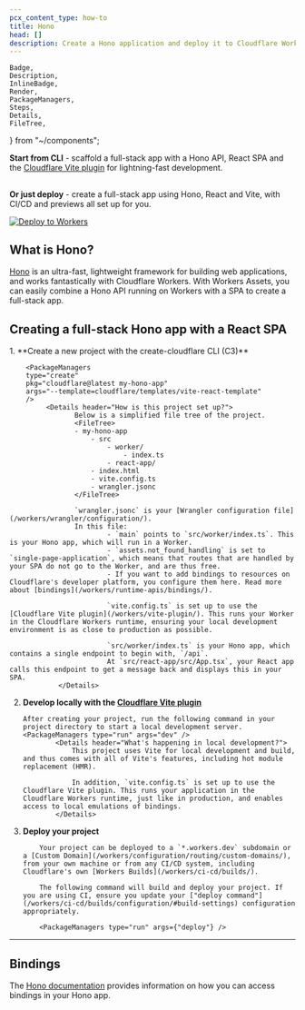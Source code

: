 ```yaml
---
pcx_content_type: how-to
title: Hono
head: []
description: Create a Hono application and deploy it to Cloudflare Workers with Workers Assets.
---
```


	Badge,
	Description,
	InlineBadge,
	Render,
	PackageManagers,
	Steps,
	Details,
	FileTree,
} from "~/components";

**Start from CLI** - scaffold a full-stack app with a Hono API, React SPA and the [Cloudflare Vite plugin](/workers/vite-plugin/) for lightning-fast development.

<PackageManagers
	type="create"
	pkg="cloudflare@latest my-hono-app"
	args="--template=cloudflare/templates/vite-react-template"
/>
---

**Or just deploy** - create a full-stack app using Hono, React and Vite, with CI/CD and previews all set up for you.

[![Deploy to Workers](https://deploy.workers.cloudflare.com/button)](https://dash.cloudflare.com/?to=/:account/workers-and-pages/create/deploy-to-workers&repository=https://github.com/cloudflare/templates/tree/staging/vite-react-template)

## What is Hono?

[Hono](https://hono.dev/) is an ultra-fast, lightweight framework for building web applications, and works fantastically with Cloudflare Workers.
With Workers Assets, you can easily combine a Hono API running on Workers with a SPA to create a full-stack app.

## Creating a full-stack Hono app with a React SPA

<Steps>
1. **Create a new project with the create-cloudflare CLI (C3)**

    	<PackageManagers
    	type="create"
    	pkg="cloudflare@latest my-hono-app"
    	args="--template=cloudflare/templates/vite-react-template"
    	/>
    		 <Details header="How is this project set up?">
        			Below is a simplified file tree of the project.
        			<FileTree>
        			- my-hono-app
        				- src
        					- worker/
        						- index.ts
        					- react-app/
        				- index.html
        				- vite.config.ts
        				- wrangler.jsonc
        			</FileTree>

        			`wrangler.jsonc` is your [Wrangler configuration file](/workers/wrangler/configuration/).
        			In this file:
        					- `main` points to `src/worker/index.ts`. This is your Hono app, which will run in a Worker.
        					- `assets.not_found_handling` is set to `single-page-application`, which means that routes that are handled by your SPA do not go to the Worker, and are thus free.
        					- If you want to add bindings to resources on Cloudflare's developer platform, you configure them here. Read more about [bindings](/workers/runtime-apis/bindings/).

    						`vite.config.ts` is set up to use the [Cloudflare Vite plugin](/workers/vite-plugin/). This runs your Worker in the Cloudflare Workers runtime, ensuring your local development environment is as close to production as possible.

    						`src/worker/index.ts` is your Hono app, which contains a single endpoint to begin with, `/api`.
    						At `src/react-app/src/App.tsx`, your React app calls this endpoint to get a message back and displays this in your SPA.
        		</Details>

2.  **Develop locally with the [Cloudflare Vite plugin](/workers/vite-plugin/)**

        After creating your project, run the following command in your project directory to start a local development server.
        <PackageManagers type="run" args="dev" />
        		<Details header="What's happening in local development?">
        			This project uses Vite for local development and build, and thus comes with all of Vite's features, including hot module replacement (HMR).

        			In addition, `vite.config.ts` is set up to use the Cloudflare Vite plugin. This runs your application in the Cloudflare Workers runtime, just like in production, and enables access to local emulations of bindings.
        		</Details>

3.  **Deploy your project**

        	Your project can be deployed to a `*.workers.dev` subdomain or a [Custom Domain](/workers/configuration/routing/custom-domains/), from your own machine or from any CI/CD system, including Cloudflare's own [Workers Builds](/workers/ci-cd/builds/).

        	The following command will build and deploy your project. If you are using CI, ensure you update your ["deploy command"](/workers/ci-cd/builds/configuration/#build-settings) configuration appropriately.

        	<PackageManagers type="run" args={"deploy"} />

</Steps>

---

## Bindings

The [Hono documentation](https://hono.dev/docs/getting-started/cloudflare-workers#bindings) provides information on how you can access bindings in your Hono app.

<Render file="frameworks-bindings" />
